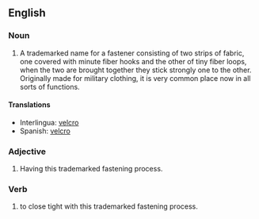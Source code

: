 ==English==
===Noun===
#A trademarked name for a fastener consisting of two strips of fabric, one covered with minute fiber hooks and the other of tiny fiber loops, when the two are brought together they stick strongly one to the other. Originally made for military clothing, it is very common place now in all sorts of functions.

====Translations====
*Interlingua: [[velcro]]
*Spanish: [[velcro]]

===Adjective===
#Having this trademarked fastening process.


===Verb===
#to close tight with this trademarked fastening process.